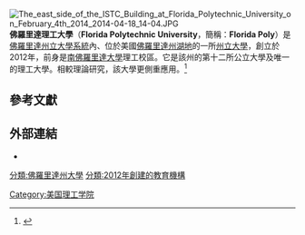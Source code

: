 {{Coord|28|08|41.2|N|81|51|03.1|W|region:US_type:edu|display=title}} 
{{Infobox university
|name           = Florida Polytechnic University
|other_name     = Florida Poly
|caption        = <!--[[Seal_(emblem)|Seal]] of Florida Polytechnic University-->
|motto          = <!--''Truth and Wisdom''-->
|tagline        = 
|established    = {{Start date|2012|04|20}}<ref>{{cite web|title=Florida Polytechnic University - SUSF|url=http://www.flbog.edu/aboutsus/universities/poly.php|publisher=State University System of Florida|accessdate=June 7, 2014|deadurl=yes|archiveurl=https://web.archive.org/web/20140808230034/http://www.flbog.edu/aboutsus/universities/poly.php|archivedate=2014年8月8日}}</ref>
|type           = [[州立大學系統|州立大學]]
|president      = Randy K. Avent
|provost        = Terry Parker
|city           = [[湖地_(佛羅里達州)|湖地]]
|state          = [[佛羅里達州|佛羅里達州]]
|country        = 美國
|students       = 554（2014年秋）
|undergrad      = 
|postgrad       = 
|faculty        = 59
|staff          = 105
|FIPR Staff     = 22
|endowment      =
|campus         = 郊區，{{convert|170|acre}}<ref>{{cite web|last=Madsen|first=Deane|title=Santiago Calatrava’s Florida Polytechnic University Opens Tomorrow|url=http://www.architectmagazine.com/education-projects/santiago-calatravas-florida-polytechnic-university-opens-tomorrow_o.aspx|publisher=Architect, the Magazine of The American Institute of Architects|accessdate=15 August 2014|archive-date=2014-12-22|archive-url=https://web.archive.org/web/20141222195530/http://www.architectmagazine.com/education-projects/santiago-calatravas-florida-polytechnic-university-opens-tomorrow_o.aspx|dead-url=no}}</ref>
|former_names   = 
|nickname       = 
|logo           = 
|mascot         = 
|fightsong      = 
|athletics      = 
|affiliations   = [[佛羅里達州立大學系統|佛羅里達州立大學系統]]
|colors         = 皇家紫 {{color box|#592A8A}}
|website        =[http://floridapolytechnic.org http://floridapolytechnic.org]
}}
[[File:The_east_side_of_the_ISTC_Building_at_Florida_Polytechnic_University_on_February_4th_2014_2014-04-18_14-04.JPG|thumb]]
'''佛羅里達理工大學'''（'''Florida Polytechnic University'''，簡稱：'''Florida Poly'''）是[[佛羅里達州立大學系統|佛羅里達州立大學系統]]內、位於美國[[佛羅里達州|佛羅里達州]][[湖地_(佛羅里達州)|湖地]]的一所[[州立大學系統|州立大學]]，創立於2012年，前身是[[南佛羅里達大學|南佛羅里達大學]]理工校區。它是該州的第十二所公立大學及唯一的理工大學。相較理論研究，該大學更側重應用。<ref>{{cite web|title=Florida Polytechnic University|url=http://www.i4biz.com/people_companies/florida-polytechnic-university/|publisher=i4 Business|accessdate=28 August 2014|archive-date=2019-06-29|archive-url=https://web.archive.org/web/20190629083518/http://www.i4biz.com/people_companies/florida-polytechnic-university/|dead-url=no}}</ref>

==參考文獻==
{{Reflist|30em}}

==外部連結==
{{commons category|Florida Polytechnic University}}
* {{Official website|http://floridapolytechnic.org/}}
{{美國的理工學院}}

[[分類:佛羅里達州大學|分類:佛羅里達州大學]]
[[Category:美国理工学院|Category:美国理工学院]]
[[分類:2012年創建的教育機構|分類:2012年創建的教育機構]]